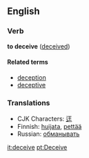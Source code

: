 ==English==
===Verb===
'''to deceive''' ([[deceived]])

====Related terms====
*[[deception]]
*[[deceptive]]

===Translations===
*CJK Characters: [[迋]]
*Finnish: [[huijata]], [[pettää]]
*Russian: [[обманывать]]

[[it:deceive]]
[[pt:Deceive]]